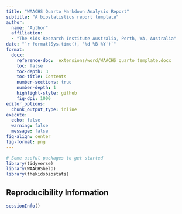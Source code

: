 ```yaml
---
title: "WAACHS Quarto Markdown Analysis Report"
subtitle: "A biostatistics report template"
author:
  name: "Author"
  affiliation:
  - "The Kids Research Institute Australia, Perth, WA, Australia"
date: "`r format(Sys.time(), '%d %B %Y')`"
format:
  docx:
    reference-doc: _extensions/word/WAACHS_quarto_template.docx
    toc: false
    toc-depth: 3
    toc-title: Contents
    number-sections: true
    number-depth: 1
    highlight-style: github
    fig-dpi: 1000
editor_options: 
  chunk_output_type: inline
execute:
  echo: false
  warning: false
  message: false
fig-align: center
fig-format: png
---
```


```r
# Some useful packages to get started
library(tidyverse)
library(WAACHShelp)
library(thekidsbiostats)
```


## Reproducibility Information

```r
sessionInfo()
```


